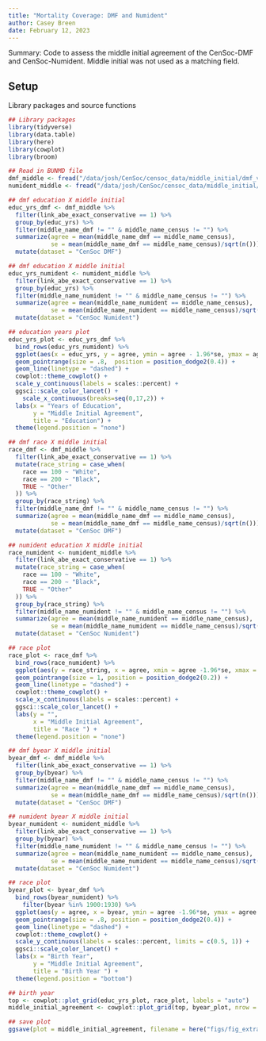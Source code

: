 ```yaml
---
title: "Mortality Coverage: DMF and Numident"
author: Casey Breen
date: February 12, 2023
---
```


Summary: Code to assess the middle initial agreement of the CenSoc-DMF and CenSoc-Numident. Middle initial was not used as a matching field. 

## Setup 

Library packages and source functions 

```r
## Library packages 
library(tidyverse)
library(data.table)
library(here)
library(cowplot)
library(broom)

## Read in BUNMD file
dmf_middle <- fread("/data/josh/CenSoc/censoc_data/middle_initial/dmf_v2.1_middle_initials.csv")
numident_middle <- fread("/data/josh/CenSoc/censoc_data/middle_initial/numident_v2.1_middle_initials.csv")

```


```r
## dmf education X middle initial 
educ_yrs_dmf <- dmf_middle %>% 
  filter(link_abe_exact_conservative == 1) %>% 
  group_by(educ_yrs) %>% 
  filter(middle_name_dmf != "" & middle_name_census != "") %>% 
  summarize(agree = mean(middle_name_dmf == middle_name_census),
            se = mean(middle_name_dmf == middle_name_census)/sqrt(n())) %>% 
  mutate(dataset = "CenSoc DMF")

## dmf education X middle initial 
educ_yrs_numident <- numident_middle %>% 
  filter(link_abe_exact_conservative == 1) %>% 
  group_by(educ_yrs) %>% 
  filter(middle_name_numident != "" & middle_name_census != "") %>% 
  summarize(agree = mean(middle_name_numident == middle_name_census),
            se = mean(middle_name_numident == middle_name_census)/sqrt(n())) %>% 
  mutate(dataset = "CenSoc Numident")

## education years plot 
educ_yrs_plot <- educ_yrs_dmf %>% 
  bind_rows(educ_yrs_numident) %>% 
  ggplot(aes(x = educ_yrs, y = agree, ymin = agree - 1.96*se, ymax = agree + 1.96*se, color = dataset, shape = dataset)) + 
  geom_pointrange(size = .8,  position = position_dodge2(0.4)) + 
  geom_line(linetype = "dashed") + 
  cowplot::theme_cowplot() + 
  scale_y_continuous(labels = scales::percent) + 
  ggsci::scale_color_lancet() + 
    scale_x_continuous(breaks=seq(0,17,2)) +
  labs(x = "Years of Education",
       y = "Middle Initial Agreement",
       title = "Education") + 
  theme(legend.position = "none")
```



```r
## dmf race X middle initial 
race_dmf <- dmf_middle %>% 
  filter(link_abe_exact_conservative == 1) %>% 
  mutate(race_string = case_when(
    race == 100 ~ "White",
    race == 200 ~ "Black",
    TRUE ~ "Other"
  )) %>% 
  group_by(race_string) %>% 
  filter(middle_name_dmf != "" & middle_name_census != "") %>% 
  summarize(agree = mean(middle_name_dmf == middle_name_census),
            se = mean(middle_name_dmf == middle_name_census)/sqrt(n())) %>% 
  mutate(dataset = "CenSoc DMF")

## numident education X middle initial 
race_numident <- numident_middle %>% 
  filter(link_abe_exact_conservative == 1) %>% 
  mutate(race_string = case_when(
    race == 100 ~ "White",
    race == 200 ~ "Black",
    TRUE ~ "Other"
  )) %>% 
  group_by(race_string) %>% 
  filter(middle_name_numident != "" & middle_name_census != "") %>% 
  summarize(agree = mean(middle_name_numident == middle_name_census),
            se = mean(middle_name_numident == middle_name_census)/sqrt(n())) %>% 
  mutate(dataset = "CenSoc Numident")

## race plot 
race_plot <- race_dmf %>% 
  bind_rows(race_numident) %>% 
  ggplot(aes(y = race_string, x = agree, xmin = agree -1.96*se, xmax = agree + 1.96*se, color = dataset, shape = dataset)) + 
  geom_pointrange(size = 1, position = position_dodge2(0.2)) + 
  geom_line(linetype = "dashed") + 
  cowplot::theme_cowplot() + 
  scale_x_continuous(labels = scales::percent) + 
  ggsci::scale_color_lancet() + 
  labs(y = "",
       x = "Middle Initial Agreement",
       title = "Race ") + 
  theme(legend.position = "none")
```


```r
## dmf byear X middle initial 
byear_dmf <- dmf_middle %>% 
  filter(link_abe_exact_conservative == 1) %>% 
  group_by(byear) %>% 
  filter(middle_name_dmf != "" & middle_name_census != "") %>% 
  summarize(agree = mean(middle_name_dmf == middle_name_census),
            se = mean(middle_name_dmf == middle_name_census)/sqrt(n())) %>% 
  mutate(dataset = "CenSoc DMF")

## numident byear X middle initial 
byear_numident <- numident_middle %>% 
  filter(link_abe_exact_conservative == 1) %>% 
  group_by(byear) %>% 
  filter(middle_name_numident != "" & middle_name_census != "") %>% 
  summarize(agree = mean(middle_name_numident == middle_name_census),
            se = mean(middle_name_numident == middle_name_census)/sqrt(n())) %>% 
  mutate(dataset = "CenSoc Numident")

## race plot 
byear_plot <- byear_dmf %>% 
  bind_rows(byear_numident) %>% 
    filter(byear %in% 1900:1930) %>% 
  ggplot(aes(y = agree, x = byear, ymin = agree -1.96*se, ymax = agree + 1.96*se, color = dataset, shape = dataset)) + 
  geom_pointrange(size = .8, position = position_dodge2(0.4)) + 
  geom_line(linetype = "dashed") + 
  cowplot::theme_cowplot() + 
  scale_y_continuous(labels = scales::percent, limits = c(0.5, 1)) + 
  ggsci::scale_color_lancet() + 
  labs(x = "Birth Year",
       y = "Middle Initial Agreement",
       title = "Birth Year ") + 
  theme(legend.position = "bottom") 

```


```r
## birth year 
top <- cowplot::plot_grid(educ_yrs_plot, race_plot, labels = "auto")
middle_initial_agreement <- cowplot::plot_grid(top, byear_plot, nrow = 2, labels = c("", "c"))

## save plot 
ggsave(plot = middle_initial_agreement, filename = here("figs/fig_extra_middle_initial_plot.png"), height = 8, width = 8)
```


























